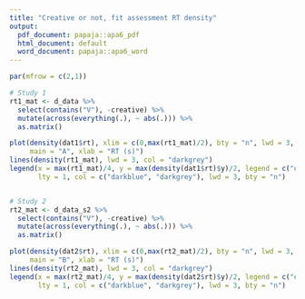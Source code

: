 ```yaml
---
title: "Creative or not, fit assessment RT density"
output:
  pdf_document: papaja::apa6_pdf
  html_document: default
  word_document: papaja::apa6_word
---
```

```r

par(mfrow = c(2,1))

# Study 1
rt1_mat <- d_data %>% 
  select(contains("V"), -creative) %>%
  mutate(across(everything(.), ~ abs(.))) %>% 
  as.matrix()

plot(density(dat1$rt), xlim = c(0,max(rt1_mat)/2), bty = "n", lwd = 3, col = "darkblue",
     main = "A", xlab = "RT (s)")
lines(density(rt1_mat), lwd = 3, col = "darkgrey")
legend(x = max(rt1_mat)/4, y = max(density(dat1$rt)$y)/2, legend = c("observed", "predicted"), 
       lty = 1, col = c("darkblue", "darkgrey"), lwd = 3, bty = "n")


# Study 2
rt2_mat <- d_data_s2 %>% 
  select(contains("V"), -creative) %>%
  mutate(across(everything(.), ~ abs(.))) %>% 
  as.matrix()

plot(density(dat2$rt), xlim = c(0,max(rt2_mat)/2), bty = "n", lwd = 3, col = "darkblue",
     main = "B", xlab = "RT (s)")
lines(density(rt2_mat), lwd = 3, col = "darkgrey")
legend(x = max(rt2_mat)/4, y = max(density(dat2$rt)$y)/2, legend = c("observed", "predicted"), 
       lty = 1, col = c("darkblue", "darkgrey"), lwd = 3, bty = "n")
```


